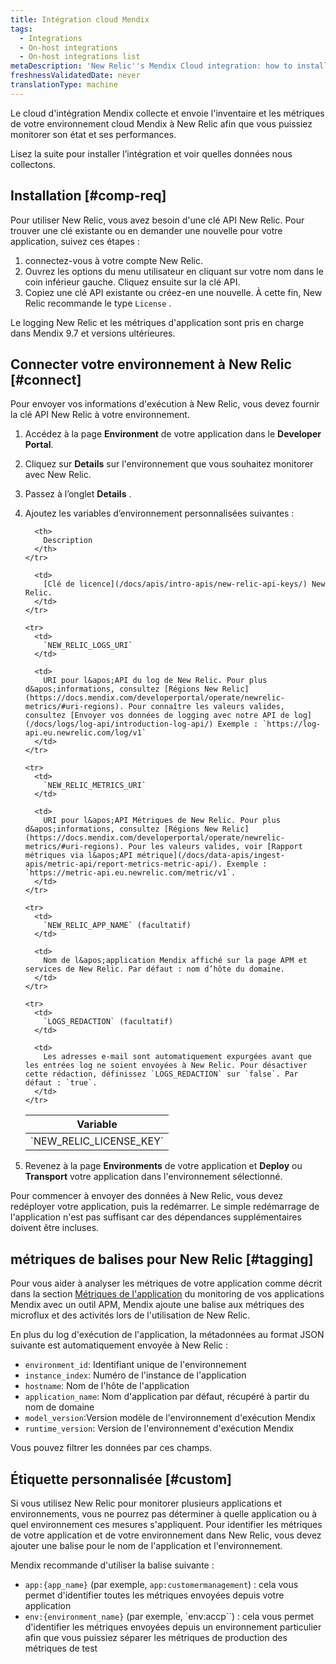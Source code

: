 ```yaml
---
title: Intégration cloud Mendix
tags:
  - Integrations
  - On-host integrations
  - On-host integrations list
metaDescription: 'New Relic''s Mendix Cloud integration: how to install it and configure it, and what data it reports.'
freshnessValidatedDate: never
translationType: machine
---
```


Le cloud d&apos;intégration Mendix collecte et envoie l&apos;inventaire et les métriques de votre environnement cloud Mendix à New Relic afin que vous puissiez monitorer son état et ses performances.

Lisez la suite pour installer l’intégration et voir quelles données nous collectons.

## Installation [#comp-req]

Pour utiliser New Relic, vous avez besoin d&apos;une clé API New Relic. Pour trouver une clé existante ou en demander une nouvelle pour votre application, suivez ces étapes :

1. connectez-vous à votre compte New Relic.
2. Ouvrez les options du menu utilisateur en cliquant sur votre nom dans le coin inférieur gauche. Cliquez ensuite sur la clé API.
3. Copiez une clé API existante ou créez-en une nouvelle. À cette fin, New Relic recommande le type `License` .

<Callout variant="important">
  Le logging New Relic et les métriques d&apos;application sont pris en charge dans Mendix 9.7 et versions ultérieures.
</Callout>

## Connecter votre environnement à New Relic [#connect]

Pour envoyer vos informations d&apos;exécution à New Relic, vous devez fournir la clé API New Relic à votre environnement.

1. Accédez à la page <DNT>**Environment**</DNT> de votre application dans le <DNT>**Developer Portal**</DNT>.

2. Cliquez sur <DNT>**Details**</DNT> sur l&apos;environnement que vous souhaitez monitorer avec New Relic.

3. Passez à l’onglet <DNT>**Details**</DNT> .

4. Ajoutez les variables d’environnement personnalisées suivantes :

   <table>
     <thead>
       <tr>
         <th>
           Variable
         </th>

         <th>
           Description
         </th>
       </tr>
     </thead>

     <tbody>
       <tr>
         <td>
           `NEW_RELIC_LICENSE_KEY`
         </td>

         <td>
           [Clé de licence](/docs/apis/intro-apis/new-relic-api-keys/) New Relic.
         </td>
       </tr>

       <tr>
         <td>
           `NEW_RELIC_LOGS_URI`
         </td>

         <td>
           URI pour l&apos;API du log de New Relic. Pour plus d&apos;informations, consultez [Régions New Relic](https://docs.mendix.com/developerportal/operate/newrelic-metrics/#uri-regions). Pour connaître les valeurs valides, consultez [Envoyer vos données de logging avec notre API de log](/docs/logs/log-api/introduction-log-api/) Exemple : `https://log-api.eu.newrelic.com/log/v1`
         </td>
       </tr>

       <tr>
         <td>
           `NEW_RELIC_METRICS_URI`
         </td>

         <td>
           URI pour l&apos;API Métriques de New Relic. Pour plus d&apos;informations, consultez [Régions New Relic](https://docs.mendix.com/developerportal/operate/newrelic-metrics/#uri-regions). Pour les valeurs valides, voir [Rapport métriques via l&apos;API métrique](/docs/data-apis/ingest-apis/metric-api/report-metrics-metric-api/). Exemple : `https://metric-api.eu.newrelic.com/metric/v1`.
         </td>
       </tr>

       <tr>
         <td>
           `NEW_RELIC_APP_NAME` (facultatif)
         </td>

         <td>
           Nom de l&apos;application Mendix affiché sur la page APM et services de New Relic. Par défaut : nom d’hôte du domaine.
         </td>
       </tr>

       <tr>
         <td>
           `LOGS_REDACTION` (facultatif)
         </td>

         <td>
           Les adresses e-mail sont automatiquement expurgées avant que les entrées log ne soient envoyées à New Relic. Pour désactiver cette rédaction, définissez `LOGS_REDACTION` sur `false`. Par défaut : `true`.
         </td>
       </tr>
     </tbody>
   </table>

5. Revenez à la page <DNT>**Environments**</DNT> de votre application et <DNT>**Deploy**</DNT> ou <DNT>**Transport**</DNT> votre application dans l&apos;environnement sélectionné.

<Callout variant="important">
  Pour commencer à envoyer des données à New Relic, vous devez redéployer votre application, puis la redémarrer. Le simple redémarrage de l&apos;application n&apos;est pas suffisant car des dépendances supplémentaires doivent être incluses.
</Callout>

## métriques de balises pour New Relic [#tagging]

Pour vous aider à analyser les métriques de votre application comme décrit dans la section [Métriques de l&apos;application](https://docs.mendix.com/developerportal/operate/monitoring-with-apm/#app-metrics) du monitoring de vos applications Mendix avec un outil APM, Mendix ajoute une balise aux métriques des microflux et des activités lors de l&apos;utilisation de New Relic.

En plus du log d&apos;exécution de l&apos;application, la métadonnées au format JSON suivante est automatiquement envoyée à New Relic :

* `environment_id`: Identifiant unique de l&apos;environnement
* `instance_index`: Numéro de l&apos;instance de l&apos;application
* `hostname`: Nom de l&apos;hôte de l&apos;application
* `application_name`: Nom d&apos;application par défaut, récupéré à partir du nom de domaine
* `model_version`:Version modèle de l&apos;environnement d&apos;exécution Mendix
* `runtime_version`: Version de l&apos;environnement d&apos;exécution Mendix

Vous pouvez filtrer les données par ces champs.

## Étiquette personnalisée [#custom]

Si vous utilisez New Relic pour monitorer plusieurs applications et environnements, vous ne pourrez pas déterminer à quelle application ou à quel environnement ces mesures s&apos;appliquent. Pour identifier les métriques de votre application et de votre environnement dans New Relic, vous devez ajouter une balise pour le nom de l&apos;application et l&apos;environnement.

Mendix recommande d&apos;utiliser la balise suivante :

* `app:{app_name}` (par exemple, `app:customermanagement`) : cela vous permet d&apos;identifier toutes les métriques envoyées depuis votre application
* `env:{environment_name}` (par exemple, \`env:accp\`\`) : cela vous permet d&apos;identifier les métriques envoyées depuis un environnement particulier afin que vous puissiez séparer les métriques de production des métriques de test